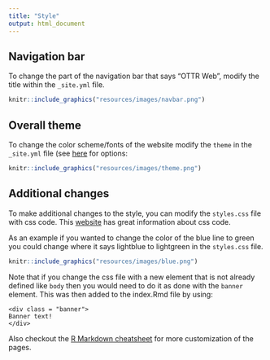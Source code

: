 ```yaml
---
title: "Style"
output: html_document
---
```


## Navigation bar

To change the part of the navigation bar that says "OTTR Web", modify the title within the `_site.yml` file.


```r
knitr::include_graphics("resources/images/navbar.png")
```


## Overall theme

To change the color scheme/fonts of the website modify the `theme` in the `_site.yml` file (see [here](https://www.datadreaming.org/post/r-markdown-theme-gallery/) for options:

```r
knitr::include_graphics("resources/images/theme.png")
```


## Additional changes

To make additional changes to the style, you can modify the `styles.css` file with css code. This [website](https://www.w3schools.com/css/) has great information about css code.

As an example if you wanted to change the color of the blue line to green you could change where it says lightblue to lightgreen in the `styles.css` file.


```r
knitr::include_graphics("resources/images/blue.png")
```

Note that if you change the css file with a new element that is not already defined like `body` then you would need to do it as done with the `banner` element. This was then added to the index.Rmd file by using:

```
<div class = "banner">
Banner text!  
</div>
```

Also checkout the [R Markdown cheatsheet]( https://www.rstudio.com/wp-content/uploads/2015/02/rmarkdown-cheatsheet.pdf) for more customization of the pages.

